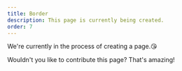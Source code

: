 ```yaml
---
title: Border
description: This page is currently being created.
order: 7
---
```


We're currently in the process of creating a page.😘

Wouldn't you like to contribute this page? That's amazing!
